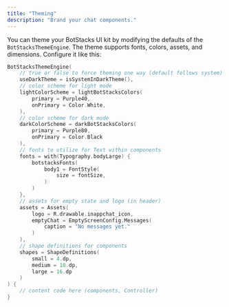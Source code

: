 ```yaml
---
title: "Theming"
description: "Brand your chat components."
---
```



You can theme your BotStacks UI kit by modifying the defaults of the `BotStacksThemeEngine`. The theme supports fonts, colors, assets, and dimensions. Configure it like this:


```Kotlin
BotStacksThemeEngine(
    // true or false to force theming one way (default follows system)
    useDarkTheme = isSystemInDarkTheme(),
    // color scheme for light mode
    lightColorScheme = lightBotStacksColors(
        primary = Purple40,
        onPrimary = Color.White,
    ),
    // color scheme for dark mode
    darkColorScheme = darkBotStacksColors(
        primary = Purple80,
        onPrimary = Color.Black
    ),
    // fonts to utilize for Text within components
    fonts = with(Typography.bodyLarge) {
        botstacksFonts(
            body1 = FontStyle(
                size = fontSize,
            )
        )
    },
    // assets for empty state and logo (in header)
    assets = Assets(
        logo = R.drawable.inappchat_icon,
        emptyChat = EmptyScreenConfig.Messages(
            caption = "No messages yet."
        )
    ),
    // shape definitions for components
    shapes = ShapeDefinitions(
        small = 4.dp,
        medium = 10.dp,
        large = 16.dp
    )
) {
    // content code here (components, Controller)
}
```